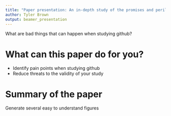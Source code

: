 ```yaml
---
title: "Paper presentation: An in-depth study of the promises and perils of mining GitHub"
author: Tyler Brown
output: beamer_presentation
---
```


What are bad things that can happen when studying github?

# What can this paper do for you?

* Identify pain points when studying github
* Reduce threats to the validity of your study

# Summary of the paper

Generate several easy to understand figures
